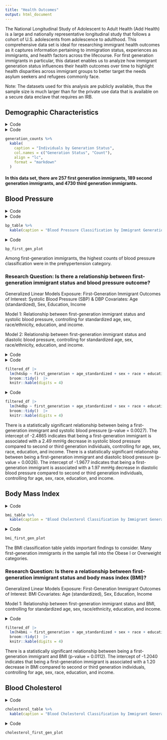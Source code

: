 ```yaml
---
title: "Health Outcomes"
output: html_document
---
```


The National Longitudinal Study of Adolescent to Adult Health (Add Health) is a large and nationally representative longitudinal study that follows a cohort of U.S. adolescents from adolescence to adulthood. This comprehensive data set is ideal for researching immigrant health outcomes as it captures information pertaining to immigration status, experiences as immigrants, and health factors across the lifecourse. For first generation immigrants in particular, this dataset enables us to analyze how immigrant generation status influences their health outcomes over time to highlight health disparities across immigrant groups to better target the needs asylum seekers and refugees commonly face. 

Note: The datasets used for this analysis are publicly available, thus the sample size is much larger than for the private use data that is available on a secure data enclave that requires an IRB.

## Demographic Characteristics 
<details>
  <summary>Code</summary>
```r
library(haven)
library(janitor)
library(dplyr)
library(knitr)
library(tidyr)
library(ggplot2)
library(readr)
library(tidyverse)
library(stringr)

w1data <- read.csv("w1inhome.csv") %>%
  clean_names() %>% 
  select(aid, h1gi14, h1gi11, h1gi12, h1gi13m, h1gi4, h1gi8, h1nm6, h1nf6) 

w4data <- read_sas("w4inhome.sas7bdat") %>% 
  clean_names() %>% 
  mutate(
    across(everything(), ~ type.convert(as.character(.), as.is = TRUE)),
    first_gen = case_when(
      h4od4 == 0 ~ 1, 
      h4od4 == 1 ~ 0, 
      TRUE ~ NA_real_
    )
  )

merged_df <- w1data %>%
  inner_join(w4data, by = "aid") %>% 
  mutate(
    first_generation = case_when(
      h4od4 == 0 | h1gi11 == 0 ~ 1, 
      TRUE ~ 0
    ),
    second_generation = case_when(
      h1nm6 == 0 | h1nf6 == 0 ~ 1, 
      TRUE ~ 0
    ), 
    third_generation = case_when(
      first_generation == 0 & second_generation == 0 ~ 1, 
      TRUE ~ 0 
    )
  )

generation_counts <- merged_df %>% 
  summarize(
     first_generation = sum(first_generation, na.rm = TRUE),
    second_generation = sum(second_generation, na.rm = TRUE),
    third_generation = sum(third_generation, na.rm = TRUE)
  ) %>%
  pivot_longer(everything(), names_to = "Generation", values_to = "Count")
```
</details>

<details>
  <summary>Code</summary>
```r
generation_counts %>% 
  kable(
    caption = "Individuals by Generation Status",
    col.names = c("Generation Status", "Count"), 
    align = "lc",
    format = "markdown"
  )
```
</details>


```r
generation_counts %>% 
  kable(
    caption = "Individuals by Generation Status",
    col.names = c("Generation Status", "Count"), 
    align = "lc",
    format = "markdown"
  )
```


#### In this data set, there are 257 first generation immigrants, 189 second generation immigrants, and 4730 third generation immigrants. 


## Blood Pressure 

<details>
  <summary>Code</summary>
```r
filtered_df <- merged_df %>%
  mutate(across(
    c(h4bpcls, h4id5b, h4bmicls),
    ~ replace(., 
              (cur_column() == "h4bpcls" & (h4bpcls == 6 | h4bpcls == 7 | h4bpcls == 9)) |
              (cur_column() == "h4id5b" & (h4id5b == 6 | h4id5b == 8)) |
              (cur_column() == "h4bmicls" & (h4bmicls == 88 | h4bmicls == 89 | h4bmicls == 96 | h4bmicls == 97 | h4bmicls == 99)),
              NA)
  )) %>%
  drop_na(h4bpcls, h4id5b, h4bmicls)
```
</details>

<details>
  <summary>Code</summary>
```r
bp_table <- filtered_df %>%
  filter(!(h4bpcls == 6 | h4bpcls == 7 | h4bpcls == 9)) %>%
  mutate(
    h4bpcls = recode(h4bpcls,
                     `1` = "Normal",
                     `2` = "Prehypertension",
                     `3` = "Hypertension I",
                     `4` = "Hypertension II")) %>%
    group_by(h4bpcls, first_generation, second_generation, third_generation) %>%
  summarize(n = n(), .groups = 'drop')

bp_table <- bp_table %>%
  pivot_wider(
    names_from = c("first_generation", "second_generation", "third_generation"),
    values_from = n,
    values_fill = list(n = 0)
  ) %>%
  rename(
    `First Generation` = `1_0_0`,
    `Second Generation` = `0_1_0`,  
    `Third Generation` = `0_0_1`,
    `Blood Pressure Classification` = h4bpcls
  ) %>%
  select(`Blood Pressure Classification`, `First Generation`, `Second Generation`, `Third Generation`)

bp_table %>% 
  kable(caption = "Blood Pressure Classification by Immigrant Generation Status", format = "html")
```
</details> 

```r
bp_table %>% 
  kable(caption = "Blood Pressure Classification by Immigrant Generation Status", format = "html")
```


<details> <summary>Code</summary>
```r
bp_first_gen <- bp_table %>%
  pivot_longer(cols = `First Generation`, names_to = "Generation", values_to = "Count") %>%
  filter(Generation == "First Generation")

bp_first_gen_plot <- bp_first_gen %>%
  ggplot(aes(x = `Blood Pressure Classification`, y = Count, fill = `Blood Pressure Classification`)) +
  geom_bar(stat = "identity", width = 0.6) +
  labs(
    title = "Blood Pressure Classification for First Generation Immigrants",
    x = "Blood Pressure Classification",
    y = "Count",
    fill = "Blood Pressure"
  ) +
  scale_x_discrete(labels = c("Hypertension I", "Hypertension II", "Normal", "Prehypertension")) +
  theme_minimal() +
  theme(
    axis.text.x = element_text(angle = 45, hjust = 1), 
    legend.position = "none"  
  )

bp_first_gen_plot 

```
</details> 


```r
bp_first_gen_plot
```


Among first-generation immigrants, the highest counts of blood pressure classification were in the prehypertension category. 

### Research Question: Is there a relationship between first-generation immigrant status and blood pressure outcome? 

Generalized Linear Models
Exposure: First-Generation Immigrant 
Outcomes of Interest: Systolic Blood Pressure (SBP) & DBP
Covariates: Age (standardized), Sex, Education, Income 

Model 1: Relationship between first-generation immigrant status and systolic blood pressure, controlling for standardized age, sex, race/ethnicity, education, and income. 

Model 2: Relationship between first-generation immigrant status and diastolic blood pressure, controlling for standardized age, sex, race/ethnicity, education, and income. 

<details> <summary>Code</summary>
```r
filtered_df <- 
  filtered_df %>% 
  mutate(age = 2008 - h4od1y, 
         age_standardized = scale(age)) %>% 
    rename(sex = bio_sex4, 
           race = h1gi8, 
           education = h4ec1, 
           income = h4ed2)
```
</details> 

<details> <summary>Code</summary>
```r
filtered_df |>
  lm(h4sbp ~ first_generation + age_standardized + sex + race + education + income, data = _) |>  
  broom::tidy()  |> 
  knitr::kable(digits = 4)
```
</details> 

```r
filtered_df |>
  lm(h4sbp ~ first_generation + age_standardized + sex + race + education + income, data = _) |>  
  broom::tidy()  |> 
  knitr::kable(digits = 4)
```


<details> <summary>Code</summary>
```r
filtered_df |>
  lm(h4dbp ~ first_generation + age_standardized + sex + race + education + income, data = _) |>  
  broom::tidy()  |> 
  knitr::kable(digits = 4)
```
</details> 

```r
filtered_df |>
  lm(h4dbp ~ first_generation + age_standardized + sex + race + education + income, data = _) |>  
  broom::tidy()  |> 
  knitr::kable(digits = 4)
```


There is a statistically significant relationship between being a first-generation immigrant and systolic blood pressure (p-value = 0.0027). The intercept of -2.4865 indicates that being a first-generation immigrant is associated with a 2.49 mmHg decrease in systolic blood pressure compared to second or third generation individuals, controlling for age, sex, race, education, and income. 
There is a statistically significant relationship between being a first-generation immigrant and diastolic blood pressure (p-value = 0.0026). The intercept of -1.9677 indicates that being a first-generation immigrant is associated with a 1.97 mmHg decrease in diastolic blood pressure compared to second or third generation individuals, controlling for age, sex, race, education, and income. 
 

## Body Mass Index 

<details> <summary>Code</summary>
```r
bmi_table <- filtered_df %>%
  filter(!(h4bmicls == 88 | h4bmicls == 89 | h4bmicls == 96| h4bmicls == 97 | h4bmicls == 99)) %>%
  mutate(h4bmicls = recode(h4bmicls, 
                           `1` = "Underweight <18.5", 
                           `2` = "Normal 18.5 - < 25", 
                           `3` = "Overweight 25 - <30", 
                           `4` = "Obese I 30-<35", 
                           `5` = "Obese II: 35-<40", 
                           `6` = "Obese III: 40+")) %>%
  group_by(h4bmicls, first_generation, second_generation, third_generation) %>%
  summarize(n = n(), .groups = 'drop')


bmi_table <- bmi_table %>%
  pivot_wider(
    names_from = c("first_generation", "second_generation", "third_generation"),
    values_from = n,
    values_fill = list(n = 0)
  ) %>%
  rename(
    `First Generation` = `1_0_0`,
    `Second Generation` = `0_1_0`,
    `Third Generation` = `0_0_1`,
    `BMI Classification` = `h4bmicls`
  ) %>%
  select(`BMI Classification`, `First Generation`, `Second Generation`, `Third Generation`)


bmi_table %>% 
  kable(caption = "Blood Cholesterol Classification by Immigrant Generation Status", format = "html")
```
</details> 

```r
bmi_table %>% 
  kable(caption = "Blood Cholesterol Classification by Immigrant Generation Status", format = "html")
```


<details> <summary>Code</summary>
```r
bmi_first_gen <- bmi_table %>%
  pivot_longer(cols = `First Generation`, names_to = "Generation", values_to = "Count") %>%
  filter(Generation == "First Generation")

bmi_first_gen_plot <- bmi_first_gen %>%
  ggplot(aes(x = `BMI Classification`, y = Count, fill = `BMI Classification`)) +
  geom_bar(stat = "identity", width = 0.6) +
  labs(
    title = "BMI Classification for First Generation Immigrants",
    x = "BMI Classification",
    y = "Count",
    fill = "BMI"
  ) +
  scale_x_discrete(labels = c("Normal 18.5 - < 25", "Obese I 30-<35", "Obese II: 35-<40","Obese III: 40+", "Overweight 25 - <30","Underweight <18.5")) +
  theme_minimal() +
  theme(axis.text.x = element_text(angle = 45, hjust = 1), legend.position = "none")

bmi_first_gen_plot 
```
</details> 

```r
bmi_first_gen_plot 
```

The BMI classification table yields important findings to consider. Many first-generation immigrants in the sample fall into the Obese I or Overweight categories.  

### Research Question: Is there a relationship between first-generation immigrant status and body mass index (BMI)? 


Generalized Linear Models
Exposure: First-Generation Immigrant 
Outcomes of Interest: BMI 
Covariates: Age (standardized), Sex, Education, Income 

Model 1: Relationship between first-generation immigrant status and BMI, controlling for standardized age, sex, race/ethnicity, education, and income. 


<details> <summary>Code</summary>
```r
filtered_df |>
  lm(h4bmi ~ first_generation + age_standardized + sex + race + education + income, data = _) |> 
  broom::tidy()  |> 
  knitr::kable(digits = 4)
```
</details> 

```r
filtered_df |>
  lm(h4bmi ~ first_generation + age_standardized + sex + race + education + income, data = _) |> 
  broom::tidy()  |> 
  knitr::kable(digits = 4)
```


There is a statistically significant relationship between being a first-generation immigrant and BMI (p-value = 0.0112). The intercept of -1.2040 indicates that being a first-generation immigrant is associated with a 1.20 decrease in BMI compared to second or third generation individuals, controlling for age, sex, race, education, and income.  

## Blood Cholesterol 

<details> <summary>Code</summary>
```r
cholesterol_table <- filtered_df %>% 
  count(h4id5b, first_generation, second_generation, third_generation) %>% 
  filter(!(h4id5b == 6 | h4id5b == 8)) %>% 
  mutate(
    h4id5b = recode(h4id5b, 
                    `0` = "No", 
                    `1` = "Yes")
  ) %>%
  pivot_wider(
    names_from = c("first_generation", "second_generation", "third_generation"),
    values_from = n,
    values_fill = list(n = 0)
  ) %>%
  rename(
    `First Generation` = `1_0_0`,
    `Second Generation` = `0_1_0`,  
    `Third Generation` = `0_0_1`, 
    `High Cholesterol` = `h4id5b`
  ) %>%
  select(`High Cholesterol`, `First Generation`, `Second Generation`, `Third Generation`)

cholesterol_table %>% 
  kable(caption = "Blood Cholesterol Classification by Immigrant Generation Status", format = "html")
```
</details> 

```r
cholesterol_table %>% 
  kable(caption = "Blood Cholesterol Classification by Immigrant Generation Status", format = "html")
```


<details> <summary>Code</summary>
```r
cholesterol_first_gen <- cholesterol_table %>%
  pivot_longer(cols = c(`First Generation`), 
               names_to = "Generation", 
               values_to = "Count") %>%
  filter(Generation == "First Generation")  


cholesterol_first_gen_plot <- cholesterol_first_gen %>%
  ggplot(aes(x = `High Cholesterol`, y = Count, fill = `High Cholesterol`)) +
  geom_bar(stat = "identity", width = 0.6) +
  labs(
    title = "Blood Cholesterol Classification for First Generation Immigrants",
    x = "Blood Cholesterol Classification",
    y = "Count",
    fill = "Blood Cholesterol"
  ) +
  scale_x_discrete(labels = c("No", "Yes")) +
  theme_minimal() +
  theme(
    axis.text.x = element_text(angle = 45, hjust = 1), 
    legend.position = "none"  
  )

cholesterol_first_gen_plot
```
</details> 
 
```r
cholesterol_first_gen_plot
```

